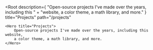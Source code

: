 
<Root
    description={
        "Open-source projects I've made over the years, including this "
        + "website, a color theme, a math library, and more."
    }
    title="Projects"
    path="/projects"
>
    <Hero title="Projects">
        Open-source projects I've made over the years, including this website,
        a color theme, a math library, and more.
    </Hero>
</Root>
